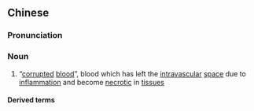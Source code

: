 {{also|败血}}
==Chinese==
{{zh-forms|s=败血}}

===Pronunciation===
{{zh-pron
|m=bài血
|c=baai6 hyut3
|mn=pāi-hiat/kh:pāi-hoeh/tp:pāi-huih
|cat=n
}}

===Noun===
{{zh-noun}}

# {{lb|zh|TCM}} “[[corrupted]] [[blood]]”, blood which has left the [[intravascular]] [[space]] due to [[inflammation]] and become [[necrotic]] in [[tissue]]s

====Derived terms====
{{zh-der|敗血病|敗血症}}